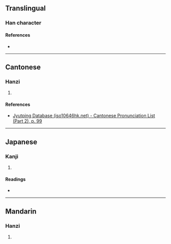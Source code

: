 {{character info/new}}
==Translingual==

===Han character===
{{Han char|rn=46|rad=山|as=05|sn=8|four=23782|canj=UJC|ids=⿰山穴}}

====References====
* {{Han ref|kx=0309.070|dkj=07973|dj=0609.040|hdz=10768.140|uh=5CA4|ud=23716|bh=CC5C|bd=52316}}

----

==Cantonese==

===Hanzi===
{{yue-hanzi|jyut=[[jyut6]]|y=yut6}}

# {{defn|lang=yue|sort=山05}}

====References====
* [http://www.iso10646hk.net/jp/document/download.jsp Jyutping Database (iso10646hk.net) - Cantonese Pronunciation List (Part 2), p. 99]

----

==Japanese==

===Kanji===
{{ja-kanji|grade=|rs=山05}}

# {{defn|lang=ja|sort=山05}}

====Readings====
* {{ja-readings|on=[[けつ]] (ketsu), [[けち]] (kechi)|kun=}}

----

==Mandarin==

===Hanzi===
{{cmn-hanzi|pin=[[xué]] ([[xue2]])|wg=hsüeh<sup>2</sup>}}

# {{defn|lang=cmn|sort=山05}}